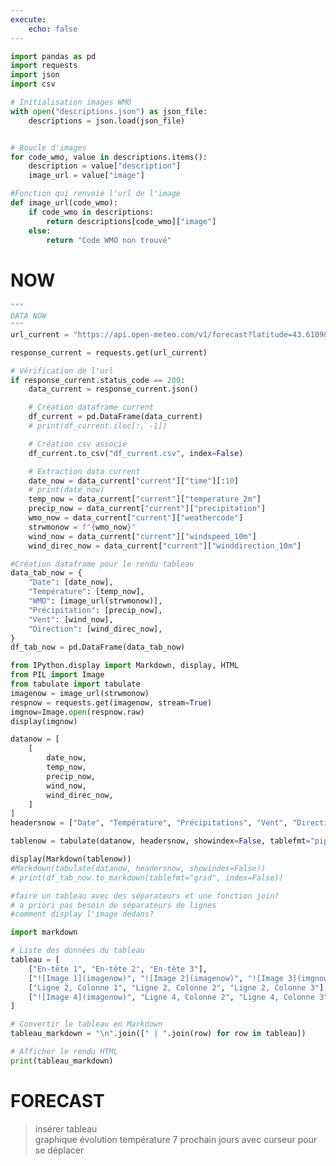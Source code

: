 ```yaml
---
execute:
    echo: false
---
```

```python
import pandas as pd
import requests
import json
import csv
```

```python
# Initialisation images WMO
with open("descriptions.json") as json_file:
    descriptions = json.load(json_file)


# Boucle d'images
for code_wmo, value in descriptions.items():
    description = value["description"]
    image_url = value["image"]

#Fonction qui renvoie l'url de l'image
def image_url(code_wmo):
    if code_wmo in descriptions:
        return descriptions[code_wmo]["image"]
    else:
        return "Code WMO non trouvé"
```

# NOW
```python
"""
DATA NOW
"""
url_current = "https://api.open-meteo.com/v1/forecast?latitude=43.6109&longitude=3.8763&current=temperature_2m,precipitation,weathercode,windspeed_10m,winddirection_10m&timezone=Europe%2FLondon"

response_current = requests.get(url_current)

# Vérification de l'url
if response_current.status_code == 200:
    data_current = response_current.json()

    # Création dataframe current
    df_current = pd.DataFrame(data_current)
    # print(df_current.iloc[:, -1])

    # Création csv associé
    df_current.to_csv("df_current.csv", index=False)

    # Extraction data current
    date_now = data_current["current"]["time"][:10]
    # print(date_now)
    temp_now = data_current["current"]["temperature_2m"]
    precip_now = data_current["current"]["precipitation"]
    wmo_now = data_current["current"]["weathercode"]
    strwmonow = f"{wmo_now}"
    wind_now = data_current["current"]["windspeed_10m"]
    wind_direc_now = data_current["current"]["winddirection_10m"]

#Création dataframe pour le rendu tableau
data_tab_now = {
    "Date": [date_now],
    "Température": [temp_now],
    "WMO": [image_url(strwmonow)],
    "Précipitation": [precip_now],
    "Vent": [wind_now],
    "Direction": [wind_direc_now],
}
df_tab_now = pd.DataFrame(data_tab_now)
```

```python
from IPython.display import Markdown, display, HTML
from PIL import Image
from tabulate import tabulate
imagenow = image_url(strwmonow)
respnow = requests.get(imagenow, stream=True)
imgnow=Image.open(respnow.raw)
display(imgnow)
```

```python
datanow = [
    [
        date_now,
        temp_now,
        precip_now,
        wind_now,
        wind_direc_now,
    ]
]
headersnow = ["Date", "Température", "Précipitations", "Vent", "Direction"]

tablenow = tabulate(datanow, headersnow, showindex=False, tablefmt="pipe")

display(Markdown(tablenow))
#Markdown(tabulate(datanow, headersnow, showindex=False))
# print(df_tab_now.to_markdown(tablefmt="grid", index=False))
```

```python
#faire un tableau avec des séparateurs et une fonction join?
# a priori pas besoin de séparateurs de lignes
#comment display l'image dedans?

import markdown

# Liste des données du tableau
tableau = [
    ["En-tête 1", "En-tête 2", "En-tête 3"],
    ["![Image 1](imagenow)", "![Image 2](imagenow)", "![Image 3](imgnow)"],
    ["Ligne 2, Colonne 1", "Ligne 2, Colonne 2", "Ligne 2, Colonne 3"],
    ["![Image 4](imagenow)", "Ligne 4, Colonne 2", "Ligne 4, Colonne 3"]
]

# Convertir le tableau en Markdown
tableau_markdown = "\n".join([" | ".join(row) for row in tableau])

# Afficher le rendu HTML
print(tableau_markdown)


```

# FORECAST


> insérer tableau  
> graphique évolution température 7 prochain jours avec curseur pour se déplacer





